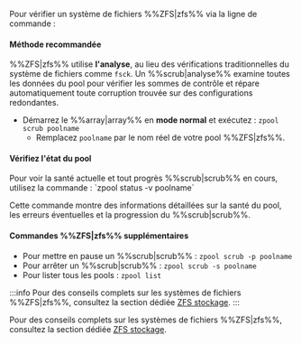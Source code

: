 Pour vérifier un système de fichiers %%ZFS|zfs%% via la ligne de commande :

<h4>Méthode recommandée</h4>

%%ZFS|zfs%% utilise **l'analyse**, au lieu des vérifications traditionnelles du système de fichiers comme `fsck`. Un %%scrub|analyse%% examine toutes les données du pool pour vérifier les sommes de contrôle et répare automatiquement toute corruption trouvée sur des configurations redondantes.

- Démarrez le %%array|array%% en **mode normal** et exécutez : `zpool scrub poolname`
  - Remplacez `poolname` par le nom réel de votre pool %%ZFS|zfs%%.

<h4>Vérifiez l'état du pool</h4>
Pour voir la santé actuelle et tout progrès %%scrub|scrub%% en cours, utilisez la commande : `zpool status -v poolname`

Cette commande montre des informations détaillées sur la santé du pool, les erreurs éventuelles et la progression du %%scrub|scrub%%.

<h4>Commandes %%ZFS|zfs%% supplémentaires</h4>

- Pour mettre en pause un %%scrub|scrub%% : `zpool scrub -p poolname`
- Pour arrêter un %%scrub|scrub%% : `zpool scrub -s poolname`
- Pour lister tous les pools : `zpool list`

:::info
Pour des conseils complets sur les systèmes de fichiers %%ZFS|zfs%%, consultez la section dédiée [ZFS stockage](../../../advanced-configurations/optimize-storage/zfs-storage.mdx).
:::

Pour des conseils complets sur les systèmes de fichiers %%ZFS|zfs%%, consultez la section dédiée [ZFS stockage](../../../advanced-configurations/optimize-storage/zfs-storage.mdx).
